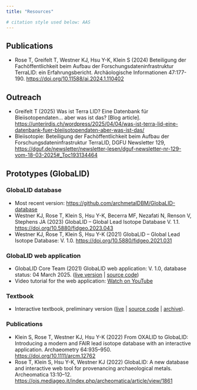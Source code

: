 ```yaml
---
title: "Resources"

# citation style used below: AAS
---
```


<!-- ## Metadata profile -->

<!-- ## Database -->

<!-- ## Web application -->

<!-- ## Textbook -->

<!-- ## Toolbox -->


## Publications

* Rose T, Greifelt T, Westner KJ, Hsu Y-K, Klein S (2024) Beteiligung der Fachöffentlichkeit beim Aufbau der Forschungsdateninfrastruktur TerraLID: ein Erfahrungsbericht. Archäologische Informationen 47:177-190. <https://doi.org/10.11588/ai.2024.1.110402>

## Outreach

* Greifelt T (2025) Was ist Terra LID? Eine Datenbank für Bleiisotopendaten… aber was ist das? [Blog article]. <https://unterirdis.ch/wordpress/2025/04/04/was-ist-terra-lid-eine-datenbank-fuer-bleiisotopendaten-aber-was-ist-das/>
* Bleiisotopie: Beteiligung der Fachöffentlichkeit beim Aufbau der Forschungsdateninfrastruktur TerraLID, DGFU Newsletter 129, <https://dguf.de/newsletter/newsletter-lesen/dguf-newsletter-nr-129-vom-18-03-2025#_Toc193134464>

## Prototypes (GlobaLID)

### GlobaLID database

* Most recent version: <https://github.com/archmetalDBM/GlobaLID-database>
* Westner KJ, Rose T, Klein S, Hsu Y-K, Becerra MF, Nezafati N, Renson V, Stephens JA (2023) GlobaLID – Global Lead Isotope Database V. 1.1. <https://doi.org/10.5880/fidgeo.2023.043>
* Westner KJ, Rose T, Klein S, Hsu Y-K (2021) GlobaLID – Global Lead Isotope Database: V. 1.0. <https://doi.org/10.5880/fidgeo.2021.031>

### GlobaLID web application

* GlobaLID Core Team (2021) GlobaLID web application: V. 1.0, database status: 04 March 2025. ([live version](https://globalid.dmt-lb.de/) | [source code](https://github.com/archmetalDBM/GlobaLID-App))
* Video tutorial for the web application: [Watch on YouTube](https://www.youtube.com/watch?v=qwKStMc-068)

### Textbook

* Interactive textbook, preliminary version ([live](https://archmetaldbm.github.io/GlobaLID-Edu/) | [source code](https://github.com/archmetalDBM/GlobaLID-Edu) | [archive](https://doi.org/10.5281/zenodo.10205820)).

### Publications

* Klein S, Rose T, Westner KJ, Hsu Y-K (2022) From OXALID to GlobaLID: Introducing a modern and FAIR lead isotope database with an interactive application. Archaeometry 64:935–950. <https://doi.org/10.1111/arcm.12762>
* Rose T, Klein S, Hsu Y-K, Westner KJ (2022) GlobaLID: A new database and interactive web tool for provenancing archaeological metals. Archeomatica 13:10–12. <https://ojs.mediageo.it/index.php/archeomatica/article/view/1861>
 